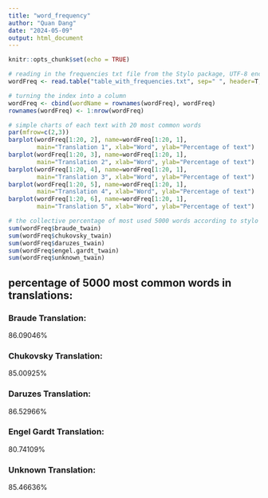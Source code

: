 ```yaml
---
title: "word_frequency"
author: "Quan Dang"
date: "2024-05-09"
output: html_document
---
```


```r
knitr::opts_chunk$set(echo = TRUE)
```

```r
# reading in the frequencies txt file from the Stylo package, UTF-8 encoding needed for Cyrillic
wordFreq <- read.table("table_with_frequencies.txt", sep=" ", header=T, encoding="UTF-8")

# turning the index into a column
wordFreq <- cbind(wordName = rownames(wordFreq), wordFreq)
rownames(wordFreq) <- 1:nrow(wordFreq)

# simple charts of each text with 20 most common words
par(mfrow=c(2,3))
barplot(wordFreq[1:20, 2], name=wordFreq[1:20, 1],
        main="Translation 1", xlab="Word", ylab="Percentage of text")
barplot(wordFreq[1:20, 3], name=wordFreq[1:20, 1],
        main="Translation 2", xlab="Word", ylab="Percentage of text")
barplot(wordFreq[1:20, 4], name=wordFreq[1:20, 1],
        main="Translation 3", xlab="Word", ylab="Percentage of text")
barplot(wordFreq[1:20, 5], name=wordFreq[1:20, 1],
        main="Translation 4", xlab="Word", ylab="Percentage of text")
barplot(wordFreq[1:20, 6], name=wordFreq[1:20, 1],
        main="Translation 5", xlab="Word", ylab="Percentage of text")

# the collective percentage of most used 5000 words according to stylo
sum(wordFreq$braude_twain)
sum(wordFreq$chukovsky_twain)
sum(wordFreq$daruzes_twain)
sum(wordFreq$engel.gardt_twain)
sum(wordFreq$unknown_twain)
```
## percentage of 5000 most common words in translations:
### Braude Translation:
86.09046%

### Chukovsky Translation:
85.00925%

### Daruzes Translation:
86.52966%

### Engel Gardt Translation:
80.74109%

### Unknown Translation:
85.46636%


```r

```